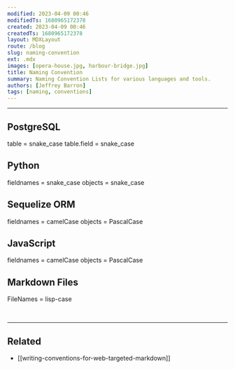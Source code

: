 ```yaml
---
modified: 2023-04-09 00:46  
modifiedTs: 1680965172378  
created: 2023-04-09 00:46  
createdTs: 1680965172378  
layout: MDXLayout  
route: /blog  
slug: naming-convention  
ext: .mdx  
images: [opera-house.jpg, harbour-bridge.jpg]  
title: Naming Convention  
summary: Naming Convention Lists for various languages and tools.  
authors: [Jeffrey Barron]
tags: [naming, conventions]  
---
```


---

## PostgreSQL
table = snake_case
table.field = snake_case

## Python
fieldnames = snake_case 
objects = snake_case

## Sequelize ORM
fieldnames = camelCase 
objects = PascalCase

## JavaScript
fieldnames = camelCase 
objects = PascalCase

## Markdown Files
FileNames = lisp-case 

<br /><hr />

## Related  
- [[writing-conventions-for-web-targeted-markdown]]
